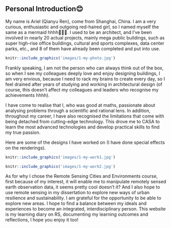 ## **Personal Introduction😊** {.unnumbered}

My name is Ariel (Qianyu Ren), come from Shanghai, China. I am a very curious, enthusiastic and outgoing red-haired girl, so I named myself the same as a mermaid hhhh🧜‍♀️🥰. I used to be an architect, and I've been involved in nearly 20 actual projects, mainly mega public buildings, such as super high-rise office buildings, cultural and sports complexes, data center parks, etc., and 8 of them have already been completed and put into use.

```r
knitr::include_graphics('images/1-my-photo.jpg')

```

Frankly speaking, I am not the person who can always think out of the box, so when I see my colleagues deeply love and enjoy designing buildings, I am very envious, because I need to rack my brains to create every day, so I feel drained after years of studying and working in architectural design (of course, this doesn't affect my colleagues and leaders who recognise my achievements hhhh).

I have come to realise that I, who was good at maths, passionate about analysing problems through a scientific and rational lens. In addition, throughout my career, I have also recognised the limitations that come with being detached from cutting-edge technology. This drove me to CASA to learn the most advanced technologies and develop practical skills to find my true passion.

Here are some of the designs I have worked on (I have done special effects on the renderings).

```r
knitr::include_graphics('images/1-my-work1.jpg')

```

```r
knitr::include_graphics('images/1-my-work2.jpg')

```

As for why I chose the Remote Sensing Cities and Environments course, first because of my interest, it will enable me to manipulate remotely sensed earth observation data, it seems pretty cool doesn't it? And I also hope to use remote sensing in my dissertation to explore new ways of urban resilience and sustainability. I am grateful for the opportunity to be able to explore new areas. I hope to find a balance between my ideals and experiences to become an integrated, interdisciplinary person. This website is my learning diary on RS, documenting my learning outcomes and reflections, I hope you enjoy it too!
